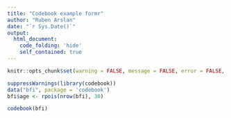 ```yaml
---
title: "Codebook example formr"
author: "Ruben Arslan"
date: "`r Sys.Date()`"
output:
  html_document:
    code_folding: 'hide'
    self_contained: true
---
```


```r
knitr::opts_chunk$set(warning = FALSE, message = FALSE, error = FALSE, echo = FALSE)

suppressWarnings(library(codebook))
data("bfi", package = 'codebook')
bfi$age <- rpois(nrow(bfi), 30)
```

```r
codebook(bfi)
```
